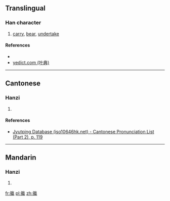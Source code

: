 ==Translingual==

===Han character===
{{Han char|rn=64|rad=手|as=16|sn=19|four=5001<sub>7</sub>|canj=手卜弓女 (QYNV)|ids=⿰[[扌]][[嬴]]}}

# [[carry]], [[bear]], [[undertake]]

====References====
* {{Han ref|kx=0462.340|dkj=12963|dj=0811.350|hdz=31983.130|uh=650D|ud=25869|bh=F244|bd=62020}}
*[http://yedict.com/htm/65/650D.htm yedict.com (叶典)]

----

==Cantonese==

===Hanzi===
{{yue-hanzi|jyut=[[jing4]]|y=ying4}}

# {{defn|lang=yue|sort=手16}}

====References====
*[http://www.iso10646hk.net/jp/document/download.jsp Jyutping Database (iso10646hk.net) - Cantonese Pronunciation List (Part 2), p. 119]

----

==Mandarin==

===Hanzi===
{{cmn-hanzi|pin=[[yíng]] ([[ying2]]), [[xiān]] ([[xian1]])|wg=ying<sup>2</sup>, hsien<sup>1</sup>}}

# {{defn|lang=cmn|sort=手16}}

[[fr:攍]]
[[pl:攍]]
[[zh:攍]]